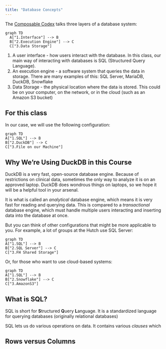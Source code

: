 ```yaml
---
title: "Database Concepts"
---
```


The [Composable Codex](https://voltrondata.com/codex/a-new-frontier#structure-of-a-composable-data-system) talks three layers of a database system:

```mermaid
graph TD
  A["1.Interface"] --> B
  B["2.Execution Engine"] --> C
  C["3.Data Storage"]
```

1. A user interface - how users interact with the database. In this class, our main way of interacting with databases is SQL (Structured Query Language).
2. An execution engine - a software system that queries the data in storage. There are many examples of this: SQL Server, MariaDB, DuckDB, Snowflake
3. Data Storage - the physical location where the data is stored. This could be on your computer, on the network, or in the cloud (such as an Amazon S3 bucket)

## For this class

In our case, we will use the following configuration:

```mermaid
graph TD
A["1.SQL"] --> B
B["2.DuckDB"] --> C
C["3.File on our Machine"]
```

::: {.callout}
## Why We're Using DuckDB in this Course

DuckDB is a very fast, open-source database engine. Because of restrictions on clinical data, sometimes the only way to analyze it is on an approved laptop. DuckDB does wondrous things on laptops, so we hope it will be a helpful tool in your arsenal.

It is what is called an *analytical* database engine, which means it is very fast for reading and querying data. This is compared to a *transactional* database engine, which must handle multiple users interacting and inserting data into the database at once.
:::

But you can think of other configurations that might be more applicable to you. For example, a lot of groups at the Hutch use SQL Server:

```mermaid
graph TD
A["1.SQL"] --> B
B["2.SQL Server"] --> C
C["3.FH Shared Storage"]
```

Or, for those who want to use cloud-based systems:

```mermaid
graph TD
A["1.SQL"] --> B
B["2.Snowflake"] --> C
C["3.AmazonS3"]
```

## What is SQL?

SQL is short for **S**tructured **Q**uery **L**anguage. It is a standardized language for querying databases (originally relational databases)

SQL lets us do various operations on data. It contains various *clauses* which 

## Rows versus Columns

